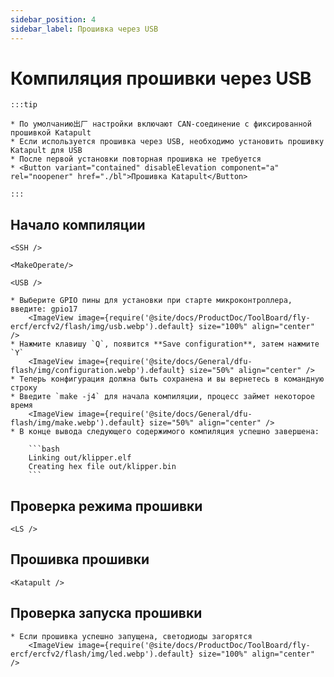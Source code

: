 ```yaml
---
sidebar_position: 4
sidebar_label: Прошивка через USB
---
```





# Компиляция прошивки через USB

    :::tip

    * По умолчанию出厂 настройки включают CAN-соединение с фиксированной прошивкой Katapult
    * Если используется прошивка через USB, необходимо установить прошивку Katapult для USB
    * После первой установки повторная прошивка не требуется
    * <Button variant="contained" disableElevation component="a" rel="noopener" href="./bl">Прошивка Katapult</Button>

    :::

## Начало компиляции

    <SSH />

    <MakeOperate/>

    <USB />

    * Выберите GPIO пины для установки при старте микроконтроллера, введите: gpio17
        <ImageView image={require('@site/docs/ProductDoc/ToolBoard/fly-ercf/ercfv2/flash/img/usb.webp').default} size="100%" align="center" />
    * Нажмите клавишу `Q`, появится **Save configuration**, затем нажмите `Y`
        <ImageView image={require('@site/docs/General/dfu-flash/img/configuration.webp').default} size="50%" align="center" />
    * Теперь конфигурация должна быть сохранена и вы вернетесь в командную строку
    * Введите `make -j4` для начала компиляции, процесс займет некоторое время
        <ImageView image={require('@site/docs/General/dfu-flash/img/make.webp').default} size="50%" align="center" />
    * В конце вывода следующего содержимого компиляция успешно завершена:

        ```bash
        Linking out/klipper.elf
        Creating hex file out/klipper.bin
        ```

## Проверка режима прошивки


    <LS />


## Прошивка прошивки
    
    <Katapult />

## Проверка запуска прошивки

    * Если прошивка успешно запущена, светодиоды загорятся
        <ImageView image={require('@site/docs/ProductDoc/ToolBoard/fly-ercf/ercfv2/flash/img/led.webp').default} size="100%" align="center" />

